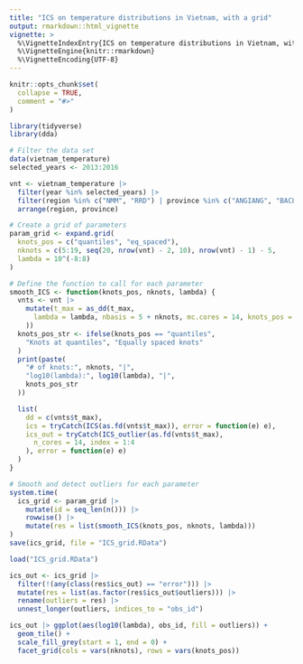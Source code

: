 ```yaml
---
title: "ICS on temperature distributions in Vietnam, with a grid"
output: rmarkdown::html_vignette
vignette: >
  %\VignetteIndexEntry{ICS on temperature distributions in Vietnam, with a grid}
  %\VignetteEngine{knitr::rmarkdown}
  %\VignetteEncoding{UTF-8}
---
```


```r
knitr::opts_chunk$set(
  collapse = TRUE,
  comment = "#>"
)
```

```r
library(tidyverse)
library(dda)
```

```r
# Filter the data set
data(vietnam_temperature)
selected_years <- 2013:2016

vnt <- vietnam_temperature |>
  filter(year %in% selected_years) |>
  filter(region %in% c("NMM", "RRD") | province %in% c("ANGIANG", "BACLIEU")) |>
  arrange(region, province)

# Create a grid of parameters
param_grid <- expand.grid(
  knots_pos = c("quantiles", "eq_spaced"),
  nknots = c(5:19, seq(20, nrow(vnt) - 2, 10), nrow(vnt) - 1) - 5,
  lambda = 10^(-8:8)
)

# Define the function to call for each parameter
smooth_ICS <- function(knots_pos, nknots, lambda) {
  vnts <- vnt |>
    mutate(t_max = as_dd(t_max,
      lambda = lambda, nbasis = 5 + nknots, mc.cores = 14, knots_pos = knots_pos
    ))
  knots_pos_str <- ifelse(knots_pos == "quantiles",
    "Knots at quantiles", "Equally spaced knots"
  )
  print(paste(
    "# of knots:", nknots, "|",
    "log10(lambda):", log10(lambda), "|",
    knots_pos_str
  ))

  list(
    dd = c(vnts$t_max),
    ics = tryCatch(ICS(as.fd(vnts$t_max)), error = function(e) e),
    ics_out = tryCatch(ICS_outlier(as.fd(vnts$t_max),
      n_cores = 14, index = 1:4
    ), error = function(e) e)
  )
}

# Smooth and detect outliers for each parameter
system.time(
  ics_grid <- param_grid |>
    mutate(id = seq_len(n())) |>
    rowwise() |>
    mutate(res = list(smooth_ICS(knots_pos, nknots, lambda)))
)
save(ics_grid, file = "ICS_grid.RData")

load("ICS_grid.RData")

ics_out <- ics_grid |>
  filter(!(any(class(res$ics_out) == "error"))) |>
  mutate(res = list(as.factor(res$ics_out$outliers))) |>
  rename(outliers = res) |>
  unnest_longer(outliers, indices_to = "obs_id")

ics_out |> ggplot(aes(log10(lambda), obs_id, fill = outliers)) +
  geom_tile() +
  scale_fill_grey(start = 1, end = 0) +
  facet_grid(cols = vars(nknots), rows = vars(knots_pos))
```

